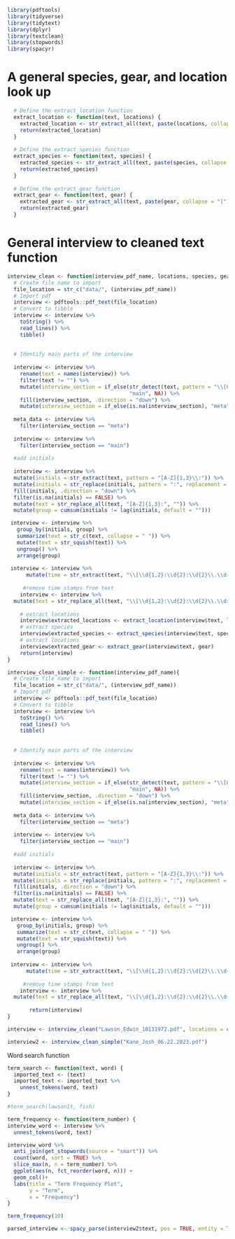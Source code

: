 ```r
library(pdftools)
library(tidyverse)
library(tidytext)
library(dplyr)
library(textclean)
library(stopwords)
library(spacyr)

```
# A general species, gear, and location look up

```r
  # Define the extract_location function
  extract_location <- function(text, locations) {
    extracted_location <- str_extract_all(text, paste(locations, collapse = "|"))
    return(extracted_location)
  }
  
  # Define the extract_species function
  extract_species <- function(text, species) {
    extracted_species <- str_extract_all(text, paste(species, collapse = "|"))
    return(extracted_species)
  }
  
  # Define the extract_gear function
  extract_gear <- function(text, gear) {
    extracted_gear <- str_extract_all(text, paste(gear, collapse = "|"))
    return(extracted_gear)
  }
```



# General interview to cleaned text function

```r
interview_clean <- function(interview_pdf_name, locations, species, gear){
  # Create file name to import
  file_location = str_c("data/", (interview_pdf_name))
  # Import pdf
  interview <- pdftools::pdf_text(file_location)
  # Convert to tibble
  interview <- interview %>% 
    toString() %>% 
    read_lines() %>% 
    tibble()
  
  
  # Identify main parts of the interview
  
  interview <- interview %>%
    rename(text = names(interview)) %>%
    filter(text != "") %>%
    mutate(interview_section = if_else(str_detect(text, pattern = "\\[0{1,2}:0{2}:\\d{1,2}"),
                                       "main", NA)) %>%
    fill(interview_section, .direction = "down") %>%
    mutate(interview_section = if_else(is.na(interview_section), "meta", interview_section))
  
  meta_data <- interview %>%
    filter(interview_section == "meta")
  
  interview <- interview %>%
    filter(interview_section == "main")
  
  #add initials
  
  interview <- interview %>%
  mutate(initials = str_extract(text, pattern = "[A-Z]{1,3}\\:")) %>%
  mutate(initials = str_replace(initials, pattern = ":", replacement = "")) %>%
  fill(initials, .direction = "down") %>%
  filter(is.na(initials) == FALSE) %>%
  mutate(text = str_replace_all(text, "[A-Z]{1,3}:", "")) %>%
  mutate(group = cumsum(initials != lag(initials, default = "")))

 interview <- interview %>%
   group_by(initials, group) %>%
   summarize(text = str_c(text, collapse = " ")) %>%
   mutate(text = str_squish(text)) %>%
   ungroup() %>%
   arrange(group)
 
 interview <- interview %>%
      mutate(time = str_extract(text, "\\[\\d{1,2}:\\d{2}:\\d{2}\\.\\d{1,2}\\]"))
 
     #remove time stamps from text
    interview <- interview %>%
  mutate(text = str_replace_all(text, "\\[\\d{1,2}:\\d{2}:\\d{2}\\.\\d{1,2}\\]", ""))
    
    # extract locations
    interview$extracted_locations <- extract_location(interview$text, locations)
    # extract species
    interview$extracted_species <- extract_species(interview$text, species)
    # extract locations
    interview$extracted_gear <- extract_gear(interview$text, gear)
    return(interview)
}
```


```r
interview_clean_simple <- function(interview_pdf_name){
  # Create file name to import
  file_location = str_c("data/", (interview_pdf_name))
  # Import pdf
  interview <- pdftools::pdf_text(file_location)
  # Convert to tibble
  interview <- interview %>% 
    toString() %>% 
    read_lines() %>% 
    tibble()
  
  
  # Identify main parts of the interview
  
  interview <- interview %>%
    rename(text = names(interview)) %>%
    filter(text != "") %>%
    mutate(interview_section = if_else(str_detect(text, pattern = "\\[0{1,2}:0{2}:\\d{1,2}"),
                                       "main", NA)) %>%
    fill(interview_section, .direction = "down") %>%
    mutate(interview_section = if_else(is.na(interview_section), "meta", interview_section))
  
  meta_data <- interview %>%
    filter(interview_section == "meta")
  
  interview <- interview %>%
    filter(interview_section == "main")
  
  #add initials
  
  interview <- interview %>%
  mutate(initials = str_extract(text, pattern = "[A-Z]{1,3}\\:")) %>%
  mutate(initials = str_replace(initials, pattern = ":", replacement = "")) %>%
  fill(initials, .direction = "down") %>%
  filter(is.na(initials) == FALSE) %>%
  mutate(text = str_replace_all(text, "[A-Z]{1,3}:", "")) %>%
  mutate(group = cumsum(initials != lag(initials, default = "")))

 interview <- interview %>%
   group_by(initials, group) %>%
   summarize(text = str_c(text, collapse = " ")) %>%
   mutate(text = str_squish(text)) %>%
   ungroup() %>%
   arrange(group)
 
 interview <- interview %>%
      mutate(time = str_extract(text, "\\[\\d{1,2}:\\d{2}:\\d{2}\\.\\d{1,2}\\]"))
 
     #remove time stamps from text
    interview <- interview %>%
  mutate(text = str_replace_all(text, "\\[\\d{1,2}:\\d{2}:\\d{2}\\.\\d{1,2}\\]", ""))
    
       return(interview)
}
```


```r
interview <- interview_clean("Lawson_Edwin_10131972.pdf", locations = c("Castine", "Bass Harbor"), species = c("lobster", "shrimp"), gear = c("traps", "weirs"))
```

```r
interview2 <- interview_clean_simple("Kane_Josh_06.22.2023.pdf")
```

Word search function

```r
term_search <- function(text, word) {
  imported_text <- (text)
  imported_text <- imported_text %>% 
    unnest_tokens(word, text)
}
```

```r
#term_search(lawson1t, fish)
```

```r
term_frequency <- function(term_number) {
interview_word <- interview %>% 
  unnest_tokens(word, text)

interview_word %>% 
  anti_join(get_stopwords(source = "smart")) %>%
  count(word, sort = TRUE) %>%
  slice_max(n, n = term_number) %>%
  ggplot(aes(n, fct_reorder(word, n))) + 
  geom_col()+
  labs(title = "Term Frequency Plot",
       y = "Term",
       x = "Frequency")
}

term_frequency(10)
```


```r
parsed_interview <- spacy_parse(interview2$text, pos = TRUE, entity = TRUE, lemma = FALSE)
```


